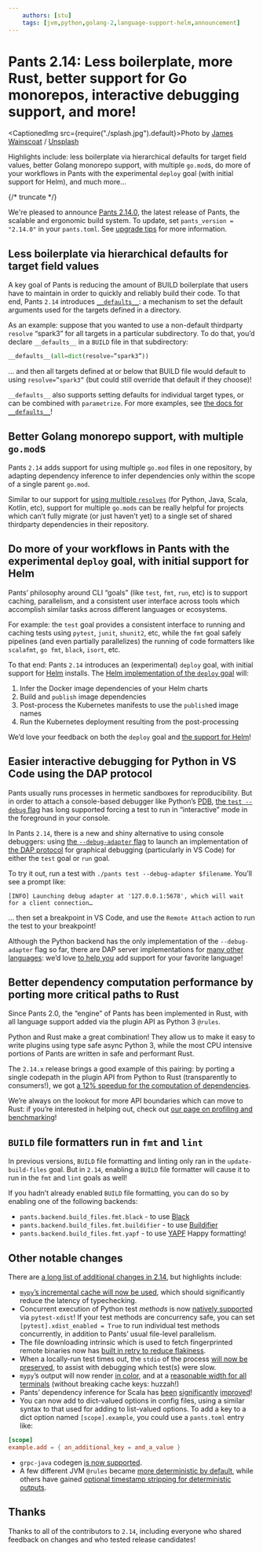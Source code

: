 ```yaml
---
    authors: [stu]
    tags: [jvm,python,golang-2,language-support-helm,announcement]
---
```


# Pants 2.14: Less boilerplate, more Rust, better support for Go monorepos, interactive debugging support, and more!

<CaptionedImg src={require("./splash.jpg").default}>Photo by [James Wainscoat](https://unsplash.com/@tumbao1949?utm_source=ghost&utm_medium=referral&utm_campaign=api-credit) / [Unsplash](https://unsplash.com/?utm_source=ghost&utm_medium=referral&utm_campaign=api-credit)</CaptionedImg>

Highlights include: less boilerplate via hierarchical defaults for target field values, better Golang monorepo support, with multiple `go.mod`s, do more of your workflows in Pants with the experimental `deploy` goal (with initial support for Helm), and much more…

{/* truncate */}

We're pleased to announce [Pants 2.14.0](https://www.pantsbuild.org/v2.14/docs), the latest release of Pants, the scalable and ergonomic build system.
To update, set `pants_version = "2.14.0"` in your `pants.toml`. See [upgrade tips](https://www.pantsbuild.org/docs/upgrade-tips) for more information.

## Less boilerplate via hierarchical defaults for target field values

A key goal of Pants is reducing the amount of BUILD boilerplate that users have to maintain in order to quickly and reliably build their code. To that end, Pants `2.14` introduces [`__defaults__`](https://www.pantsbuild.org/v2.14/docs/targets#field-default-values): a mechanism to set the default arguments used for the targets defined in a directory.

As an example: suppose that you wanted to use a non-default thirdparty `resolve` “spark3” for all targets in a particular subdirectory. To do that, you’d declare `__defaults__` in a `BUILD` file in that subdirectory:

```python
__defaults__(all=dict(resolve=”spark3”))
```

… and then all targets defined at or below that BUILD file would default to using `resolve=”spark3”` (but could still override that default if they choose)!

`__defaults__` also supports setting defaults for individual target types, or can be combined with `parametrize`. For more examples, see [the docs for `__defaults__`](https://www.pantsbuild.org/v2.14/docs/targets#field-default-values)!

## Better Golang monorepo support, with multiple `go.mod`s

Pants `2.14` adds support for using multiple `go.mod` files in one repository, by adapting dependency inference to infer dependencies only within the scope of a single parent `go.mod`.

Similar to our support for [using multiple `resolves`](https://www.pantsbuild.org/v2.14/docs/python-third-party-dependencies#user-lockfiles) (for Python, Java, Scala, Kotlin, etc), support for multiple `go.mods` can be really helpful for projects which can’t fully migrate (or just haven’t yet) to a single set of shared thirdparty dependencies in their repository.

## Do more of your workflows in Pants with the experimental `deploy` goal, with initial support for Helm

Pants’ philosophy around CLI “goals” (like `test`, `fmt`, `run`, etc) is to support caching, parallelism, and a consistent user interface across tools which accomplish similar tasks across different languages or ecosystems.

For example: the `test` goal provides a consistent interface to running and caching tests using `pytest`, `junit`, `shunit2`, etc, while the `fmt` goal safely pipelines (and even partially parallelizes) the running of code formatters like `scalafmt`, `go fmt`, `black`, `isort`, etc.

To that end: Pants `2.14` introduces an (experimental) `deploy` goal, with initial support for [Helm](https://helm.sh/) installs. The [Helm implementation of the `deploy` goal](https://www.pantsbuild.org/v2.14/docs/helm-deployments) will:

1.  Infer the Docker image dependencies of your Helm charts
2.  Build and `publish` image dependencies
3.  Post-process the Kubernetes manifests to use the `publish`ed image names
4.  Run the Kubernetes deployment resulting from the post-processing

We’d love your feedback on both the `deploy` goal and [the support for Helm](https://www.pantsbuild.org/v2.14/docs/helm-overview)!

## Easier interactive debugging for Python in VS Code using the DAP protocol

Pants usually runs processes in hermetic sandboxes for reproducibility. But in order to attach a console-based debugger like Python’s [PDB](https://docs.python.org/3/library/pdb.html), [the `test --debug` flag](https://www.pantsbuild.org/v2.14/docs/reference-test#debug) has long supported forcing a test to run in “interactive” mode in the foreground in your console.

In Pants `2.14`, there is a new and shiny alternative to using console debuggers: using [the `--debug-adapter` flag](https://www.pantsbuild.org/v2.14/docs/reference-test#debug_adapter) to launch an implementation of [the DAP protocol](https://microsoft.github.io/debug-adapter-protocol/) for graphical debugging (particularly in VS Code) for either the `test` goal or `run` goal.

To try it out, run a test with `./pants test --debug-adapter $filename`. You’ll see a prompt like:

```shell-session
[INFO] Launching debug adapter at '127.0.0.1:5678', which will wait for a client connection…
```

… then set a breakpoint in VS Code, and use the `Remote Attach` action to run the test to your breakpoint!

Although the Python backend has the only implementation of the `--debug-adapter` flag so far, there are DAP server implementations for [many other languages](https://microsoft.github.io/debug-adapter-protocol/implementors/adapters/): we’d love [to help you](https://www.pantsbuild.org/docs/getting-help) add support for your favorite language!

## Better dependency computation performance by porting more critical paths to Rust

Since Pants 2.0, the “engine” of Pants has been implemented in Rust, with all language support added via the plugin API as Python 3 `@rules`.

Python and Rust make a great combination! They allow us to make it easy to write plugins using type safe async Python 3, while the most CPU intensive portions of Pants are written in safe and performant Rust.

The `2.14.x` release brings a good example of this pairing: by porting a single codepath in the plugin API from Python to Rust (transparently to consumers!), we got [a 12% speedup for the computation of dependencies](https://github.com/pantsbuild/pants/pull/16160).

We’re always on the lookout for more API boundaries which can move to Rust: if you’re interested in helping out, check out [our page on profiling and benchmarking](https://www.pantsbuild.org/docs/contributions-debugging)!

## `BUILD` file formatters run in `fmt` and `lint`

In previous versions, `BUILD` file formatting and linting only ran in the `update-build-files` goal. But in `2.14`, enabling a `BUILD` file formatter will cause it to run in the `fmt` and `lint` goals as well!

If you hadn’t already enabled `BUILD` file formatting, you can do so by enabling one of the following backends:

- `pants.backend.build_files.fmt.black` - to use [Black](https://black.readthedocs.io/en/stable/)
- `pants.backend.build_files.fmt.buildifier` - to use [Buildifier](https://github.com/bazelbuild/buildtools/blob/master/buildifier/README.md)
- `pants.backend.build_files.fmt.yapf` - to use [YAPF](https://github.com/google/yapf)
  Happy formatting!

## Other notable changes

There are [a long list of additional changes in 2.14](https://github.com/pantsbuild/pants/blob/main/src/python/pants/notes/2.14.x.md), but highlights include:

- [`mypy`’s incremental cache will now be used](https://github.com/pantsbuild/pants/pull/16290), which should significantly reduce the latency of typechecking.
- Concurrent execution of Python test _methods_ is now [natively supported](https://www.pantsbuild.org/v2.14/docs/python-test-goal#pytest-version-and-plugins) via `pytest-xdist`! If your test methods are concurrency safe, you can set `[pytest].xdist_enabled = True` to run individual test methods concurrently, in addition to Pants’ usual file-level parallelism.
- The file downloading intrinsic which is used to fetch fingerprinted remote binaries now has [built in retry to reduce flakiness](https://github.com/pantsbuild/pants/pull/16879).
- When a locally-run test times out, the `stdio` of the process [will now be preserved](https://github.com/pantsbuild/pants/pull/16880), to assist with debugging which test(s) were slow.
- `mypy`’s output will now render [in color](https://github.com/pantsbuild/pants/pull/16586), and at a [reasonable width for all terminals](https://github.com/pantsbuild/pants/pull/16488) (without breaking cache keys: huzzah!)
- Pants’ dependency inference for Scala has [been](https://github.com/pantsbuild/pants/pull/15865) [significantly](https://github.com/pantsbuild/pants/pull/15880) [improved](https://github.com/pantsbuild/pants/pull/16692)!
- You can now add to dict-valued options in config files, using a similar syntax to that used for adding to list-valued options. To add a key to a dict option named `[scope].example`, you could use a `pants.toml` entry like:

```toml
[scope]
example.add = { an_additional_key = and_a_value }
```

- `grpc-java` codegen [is now supported](https://github.com/pantsbuild/pants/pull/16350).
- A few different JVM `@rules` became [more deterministic by default](https://github.com/pantsbuild/pants/pull/16950), while others have gained [optional timestamp stripping for deterministic outputs](https://github.com/pantsbuild/pants/pull/16134).

## Thanks

Thanks to all of the contributors to `2.14`, including everyone who shared feedback on changes and who tested release candidates!
